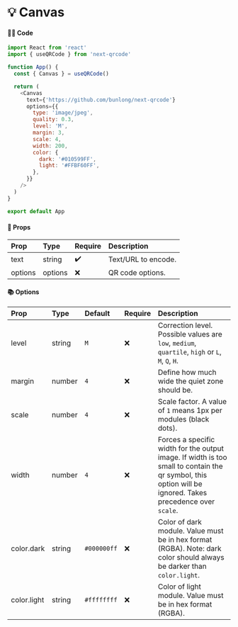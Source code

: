 # 💡 Canvas

#### 👨‍💻 Code

```js copy
import React from 'react'
import { useQRCode } from 'next-qrcode'

function App() {
  const { Canvas } = useQRCode()

  return (
    <Canvas
      text={'https://github.com/bunlong/next-qrcode'}
      options={{
        type: 'image/jpeg',
        quality: 0.3,
        level: 'M',
        margin: 3,
        scale: 4,
        width: 200,
        color: {
          dark: '#010599FF',
          light: '#FFBF60FF',
        },
      }}
    />
  )
}

export default App
```

#### 📖 Props

| Prop | Type | Require | Description |
| :--- | :--- | :--- | :--- |
| text | string | ✔️ | Text/URL to encode. |
| options | options | ❌ | QR code options. |

#### 📚 Options

| Prop | Type | Default | Require | Description |
| :--- | :--- | :--- | :--- | :--- |
| level | string | `M` | ❌ | Correction level. Possible values are `low`, `medium`, `quartile`, `high` or `L`, `M`, `Q`, `H`. |
| margin | number | `4` | ❌ | Define how much wide the quiet zone should be. |
| scale | number | `4` | ❌ | Scale factor. A value of <code>1</code> means 1px per modules (black dots). |
| width | number | `4` | ❌ | Forces a specific width for the output image. If width is too small to contain the qr symbol, this option will be ignored. Takes precedence over `scale`. |
| color.dark | string | `#000000ff` | ❌ | Color of dark module. Value must be in hex format (RGBA). Note: dark color should always be darker than `color.light`. |
| color.light | string | `#ffffffff` | ❌ | Color of light module. Value must be in hex format (RGBA). |
